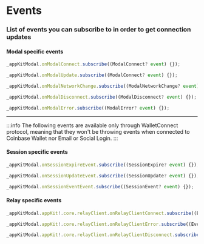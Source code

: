 # Events

### List of events you can subscribe to in order to get connection updates

#### Modal specific events

```javascript
_appKitModal.onModalConnect.subscribe((ModalConnect? event) {});

_appKitModal.onModalUpdate.subscribe((ModalConnect? event) {});

_appKitModal.onModalNetworkChange.subscribe((ModalNetworkChange? event) {});

_appKitModal.onModalDisconnect.subscribe((ModalDisconnect? event) {});

_appKitModal.onModalError.subscribe((ModalError? event) {});
```

------

:::info
The following events are available only through WalletConnect protocol, meaning that they won't be throwing events when connected to Coinbase Wallet nor Email or Social Login.
:::

#### Session specific events

```javascript
_appKitModal.onSessionExpireEvent.subscribe((SessionExpire? event) {});

_appKitModal.onSessionUpdateEvent.subscribe((SessionUpdate? event) {});

_appKitModal.onSessionEventEvent.subscribe((SessionEvent? event) {});
```

#### Relay specific events

```javascript
_appKitModal.appKit!.core.relayClient.onRelayClientConnect.subscribe((EventArgs? event) {});

_appKitModal.appKit!.core.relayClient.onRelayClientError.subscribe((EventArgs? event) {});

_appKitModal.appKit!.core.relayClient.onRelayClientDisconnect.subscribe((EventArgs? event) {});
```
